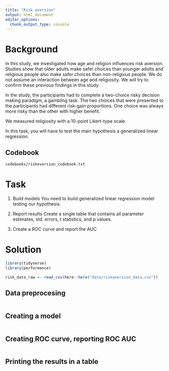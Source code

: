 ```yaml
---
title: "Risk aversion"
output: html_document
editor_options: 
  chunk_output_type: console
---
```


# Background
In this study, we investigated how age and religion influences risk aversion. Studies show that older adults make safer choices than younger adults and religious people  also make safer choices than non-religious people. We do not assume an interaction between age and religiosity. We will try to confirm these previous findings in this study.

In the study, the participants had to complete a two-choice risky decision making paradigm, a gambling task. The two choices that were presented to the participants had different risk-gain proportions. One choice was always more risky than the other with higher benefit.

We measured religiosity with a 10-point Likert-type scale.

In this task, you will have to test the main hypothesis a generalized linear regression.

## Codebook
`codebooks/riskeversion_codebook.txt`

# Task
1) Build models
You need to build generalized linear regression model testing our hypothesis.

2) Report results
Create a single table that contains all parameter estimates, std. errors, t statistics, and p values.

3) Create a ROC curve and report the AUC

# Solution
```r
library(tidyverse)
library(performance)

risk_data_raw <- read_csv(here::here("data/riskaversion_data.csv"))
```

## Data preprocesing
```r

```

## Creating a model
```r


```

## Creating ROC curve, reporting ROC AUC
```r

```

## Printing the results in a table
```r

```

